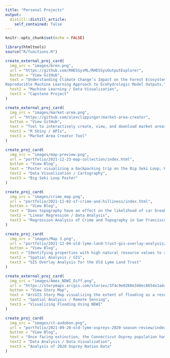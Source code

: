```yaml
---
title: "Personal Projects"
output: 
  distill::distill_article:
    self_contained: false
---
```


```r
knitr::opts_chunk$set(echo = FALSE)

library(htmltools)
source("R/functions.R")
```

<div class='project-row'>
```r
create_external_proj_card(
  img_src = "images/bren.png",
  url = "https://github.com/RHESSysML/RHESSysOutputExplorer",
  button = "View GitHub",
  text = "Understanding Climate Change’s Impact on the Forest Ecosystem: Developing a
Reproducible Machine Learning Approach to Ecohydrologic Model Outputs.",
  text2 = "Machine Learning / Data Visualization",
  text3 = "Capstone Project"
)
```

```r
create_external_proj_card(
  img_src = "images/market-area.png",
  url = "https://github.com/alexclippinger/market-area-creator",
  button = "View GitHub",
  text = "Tool to interactively create, view, and download market areas (all destinations that can be reached in a specific amount of time or distance) using the HERE API.",
  text2 = "R Shiny / APIs",
  text3 = "Market Area Creator Tool"
)
```
</div>

<div class='project-row'>
```r
create_proj_card(
  img_src = "images/map-preview.png",
  url = "portfolio/2021-12-23-map-collection/index.html",
  button = "View Blog",
  text = "Poster visualizing a backpacking trip on the Big Seki Loop, Kings Canyon National Park.",
  text2 = "Data Visualization / Cartography",
  text3 = "Big Seki Loop Poster"
)
```

```r
create_proj_card(
  img_src = "images/crime_map.png",
  url = "portfolio/2021-11-02-sf-crime-and-hilliness/index.html",
  button = "View Blog",
  text = "Does topography have an effect on the likelihood of car break-ins? Using data from San Francisco, CA.",
  text2 = "Linear Regression / Data Analysis",
  text3 = "Regression Analysis of Crime and Topography in San Francisco"
)
```
</div>

<div class='project-row'>
```r
create_proj_card(
  img_src = "images/Map 3.png",
  url = "portfolio/2021-12-04-old-lyme-land-trust-gis-overlay-analysis/index.html",
  button = "View Blog",
  text = "Identifying properties with high natural resource values to assist with conservation acquisition targets.",
  text2 = "Spatial Analysis / GIS",
  text3 = "GIS Overlay Analysis for the Old Lyme Land Trust"
)
```

```r
create_external_proj_card(
  img_src = "images/Ames_NDWI_Diff.png",
  url = "https://storymaps.arcgis.com/stories/3f4c9e0260e340ec8654e1a4a1417467",
  button = "View Story Map",
  text = "ArcGIS Story Map visualizing the extent of flooding as a result of beaver activity.",
  text2 = "Spatial Analysis / Remote Sensing",
  text3 = "Visualizing Flooding Using NDWI"
)
```
</div>

<div class='project-row'>
```r
create_proj_card(
  img_src = "images/ct-audobon.png",
  url = "portfolio/2021-09-20-old-lyme-ospreys-2020-season-review/index.html",
  button = "View Blog",
  text = "Once facing extinction, the Connecticut Osprey population has made a substantial comeback. This blog analyzes the 2020 Osprey Nation Report by the Connecticut Audobon Society.",
  text2 = "Data Analysis / Data Visualization",
  text3 = "Analysis of 2020 Osprey Nation Data"
)
```

```r

```
</div>